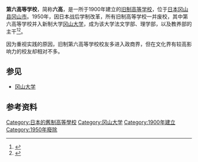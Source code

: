 {{Infobox University
|Name = 第六高等学校
|EnglishName =
|SealImage =
|SealInfo = 
|image_name = T15-okayama-si-syasintyo013.jpg
|image_size = 250px
|Motto = 
|Established = 1900年
|closed = 1950年
|Type = [[旧制高等学校|旧制高等学校]]
|Former_names = 
|president  = 酒井佐保（首任）
|secretary  = 
|Location = {{JPN}}[[冈山县|冈山县]][[冈山市|冈山市]]
|Campus = 
|Department =
}}
'''第六高等学校'''，简称'''六高'''，是一所于1900年建立的[[旧制高等学校|旧制高等学校]]，位于[[日本|日本]][[冈山县|冈山县]][[冈山市|冈山市]]。1950年，因日本战后学制改革，所有旧制高等学校一并废校，其中第六高等学校并入新制大学[[冈山大学|冈山大学]]，成为该大学法文学部、理学部，以及教养部的主干<ref name=dyck-ktbk>{{cite web |script-title=ja:第六高等学校 |url=https://kotobank.jp/word/%E7%AC%AC%E5%85%AD%E9%AB%98%E7%AD%89%E5%AD%A6%E6%A0%A1-686605 |accessdate=2020-12-11 |publisher=朝日新聞社Kotobank}}</ref><ref>{{cite web |title=第六高等学校 〜不屈のエリートたち〜 |url=https://www.okayama-u.ac.jp/up_load_files/soumu-pdf/ityou_tokusyu51.pdf |website=冈山大学 |accessdate=2020-12-29}}</ref>。

因为重视实践的原因，旧制第六高等学校校友多进入政商界，但在文化界有较高影响力的校友却相对不多。

==参见==
*[[冈山大学|冈山大学]]

==参考资料==
{{reflist}}

{{Japan-hist-stub}}

[[Category:日本的舊制高等學校|Category:日本的舊制高等學校]]
[[Category:冈山大学|Category:冈山大学]]
[[Category:1900年建立|Category:1900年建立]]
[[Category:1950年廢除|Category:1950年廢除]]